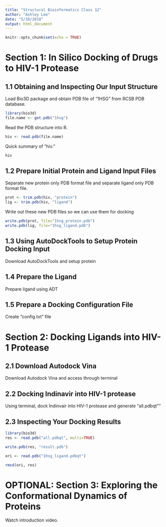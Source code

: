 ```yaml
---
title: "Structural Bioinformatics Class 12"
author: "Ashley Lee"
date: "5/10/2018"
output: html_document
---
```


```r
knitr::opts_chunk$set(echo = TRUE)
```

# Section 1: In Silico Docking of Drugs to HIV-1 Protease 

## 1.1 Obtaining and Inspecting Our Input Structure 

Load Bio3D package and obtain PDB file of "1HSG" from RCSB PDB database.
```r
library(bio3d)
file.name <- get.pdb("1hsg")
```

Read the PDB structure into R. 
```r
hiv <- read.pdb(file.name)
```

Quick summary of "hiv."
```r
hiv
```

## 1.2 Prepare Initial Protein and Ligand Input Files 

Separate new protein only PDB format file and separate ligand only PDB format file. 
```r
prot <- trim.pdb(hiv, "protein")
lig <- trim.pdb(hiv, "ligand")
```

Write out these new PDB files so we can use them for docking
```r
write.pdb(prot, file="1hsg_protein.pdb")
write.pdb(lig, file="1hsg_ligand.pdb")
```

## 1.3 Using AutoDockTools to Setup Protein Docking Input
Download AutoDockTools and setup protein

## 1.4 Prepare the Ligand 
Prepare ligand using ADT

## 1.5 Prepare a Docking Configuration File 
Create "config.txt" file 

# Section 2: Docking Ligands into HIV-1 Protease

## 2.1 Download Autodock Vina 
Download Autodock Vina and access through terminal

## 2.2 Docking Indinavir into HIV-1 protease  
Using terminal, dock Indinvair into HIV-1 protease and generate "all.pdbqt""

## 2.3 Inspecting Your Docking Results 

```r
library(bio3d)
res <- read.pdb("all.pdbqt", multi=TRUE)

write.pdb(res, "result.pdb")
```

```r
ori <- read.pdb("1hsg_ligand.pdbqt")

rmsd(ori, res)
```


# OPTIONAL: Section 3: Exploring the Conformational Dynamics of Proteins 

Watch introduction video.






















